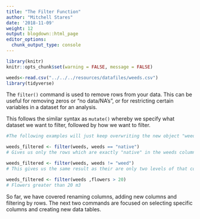 ```yaml
---
title: "The Filter Function"
author: "Mitchell Stares"
date: '2018-11-09'
weight: 12
output: blogdown::html_page
editor_options:
  chunk_output_type: console
---
```

```r
library(knitr)
knitr::opts_chunk$set(warning = FALSE, message = FALSE)
```

```r
weeds<-read.csv("../../../resources/datafiles/weeds.csv")
library(tidyverse)
```  

The `filter()` command is used to remove rows from your data. This can be useful for removing zeros or "no data/NA's", or for restricting certain variables in a dataset for an analysis.  

This follows the similar syntax as `mutate()` whereby we specify what dataset we want to filter, followed by how we want to filter.  

```r
#The following examples will just keep overwriting the new object "weeds_filtered"

weeds_filtered <- filter(weeds, weeds == "native") 
# Gives us only the rows which are exactly "native" in the weeds column. 

weeds_filtered <- filter(weeds, weeds != "weed") 
# This gives us the same result as their are only two levels of that column. The != means "not equal to"

weeds_filtered <- filter(weeds ,flowers > 20) 
# Flowers greater than 20 m3

```

So far, we have covered renaming columns, adding new columns and filtering by rows. The next two commands are focused on selecting specific columns and creating new data tables.
